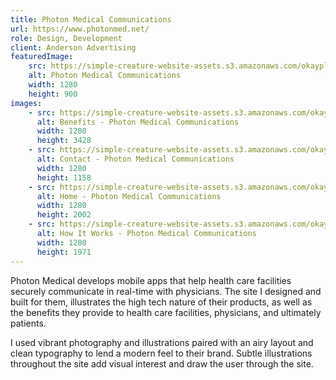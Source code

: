 ```yaml
---
title: Photon Medical Communications
url: https://www.photonmed.net/
role: Design, Development
client: Anderson Advertising
featuredImage:
    src: https://simple-creature-website-assets.s3.amazonaws.com/okayplus/projects/photon-medical-communications/photon-medical-communications.jpg
    alt: Photon Medical Communications
    width: 1280
    height: 900
images:
    - src: https://simple-creature-website-assets.s3.amazonaws.com/okayplus/projects/photon-medical-communications/Benefits-Photon-Medical-Communications.png
      alt: Benefits - Photon Medical Communications
      width: 1280
      height: 3428
    - src: https://simple-creature-website-assets.s3.amazonaws.com/okayplus/projects/photon-medical-communications/Contact-Photon-Medical-Communications.png
      alt: Contact - Photon Medical Communications
      width: 1280
      height: 1158
    - src: https://simple-creature-website-assets.s3.amazonaws.com/okayplus/projects/photon-medical-communications/Home-Photon-Medical-Communications.png
      alt: Home - Photon Medical Communications
      width: 1280
      height: 2002
    - src: https://simple-creature-website-assets.s3.amazonaws.com/okayplus/projects/photon-medical-communications/How-It-Works-Photon-Medical-Communications.png
      alt: How It Works - Photon Medical Communications
      width: 1280
      height: 1971
---
```


Photon Medical develops mobile apps that help health care facilities securely communicate in real-time with physicians. The site I designed and built for them, illustrates the high tech nature of their products, as well as the benefits they provide to health care facilities, physicians, and ultimately patients.

I used vibrant photography and illustrations paired with an airy layout and clean typography to lend a modern feel to their brand. Subtle illustrations throughout the site add visual interest and draw the user through the site.
